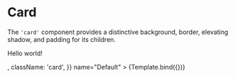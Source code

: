 

<Meta title="Components/Card" />

# Card

The `'card'` component provides a distinctive background, border, elevating shadow, and padding for its children.

<Canvas>
  <Story
    args={{
      children: <p className="text">Hello world!</p>,
      className: 'card',
    }}
    name="Default"
  >
    {Template.bind({})}
  </Story>
</Canvas>
